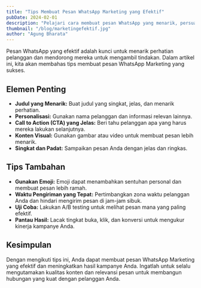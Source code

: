 ```yaml
---
title: "Tips Membuat Pesan WhatsApp Marketing yang Efektif"
pubDate: 2024-02-01
description: "Pelajari cara membuat pesan WhatsApp yang menarik, persuasif, dan menghasilkan konversi."
thumbnail: "/blog/marketingefektif.jpg"
author: "Agung Bharata"
---
```


Pesan WhatsApp yang efektif adalah kunci untuk menarik perhatian pelanggan dan mendorong mereka untuk mengambil tindakan. Dalam artikel ini, kita akan membahas tips membuat pesan WhatsApp Marketing yang sukses.

## Elemen Penting

- **Judul yang Menarik:** Buat judul yang singkat, jelas, dan menarik perhatian.
- **Personalisasi:** Gunakan nama pelanggan dan informasi relevan lainnya.
- **Call to Action (CTA) yang Jelas:** Beri tahu pelanggan apa yang harus mereka lakukan selanjutnya.
- **Konten Visual:** Gunakan gambar atau video untuk membuat pesan lebih menarik.
- **Singkat dan Padat:** Sampaikan pesan Anda dengan jelas dan ringkas.

## Tips Tambahan

- **Gunakan Emoji:** Emoji dapat menambahkan sentuhan personal dan membuat pesan lebih ramah.
- **Waktu Pengiriman yang Tepat:** Pertimbangkan zona waktu pelanggan Anda dan hindari mengirim pesan di jam-jam sibuk.
- **Uji Coba:** Lakukan A/B testing untuk melihat pesan mana yang paling efektif.
- **Pantau Hasil:** Lacak tingkat buka, klik, dan konversi untuk mengukur kinerja kampanye Anda.

## Kesimpulan

Dengan mengikuti tips ini, Anda dapat membuat pesan WhatsApp Marketing yang efektif dan meningkatkan hasil kampanye Anda. Ingatlah untuk selalu mengutamakan kualitas konten dan relevansi pesan untuk membangun hubungan yang kuat dengan pelanggan Anda.

